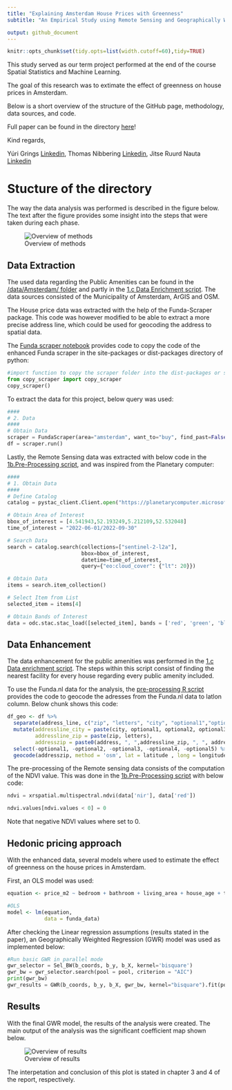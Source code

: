 ```yaml
---
title: "Explaining Amsterdam House Prices with Greenness"
subtitle: "An Empirical Study using Remote Sensing and Geographically Weighted Regression"

output: github_document
---
```

```r
knitr::opts_chunk$set(tidy.opts=list(width.cutoff=60),tidy=TRUE)

```

This study served as our term project performed at the end of the course Spatial Statistics and Machine Learning. 

The goal of this research was to extimate the effect of greenness on house prices in Amsterdam.

Below is a short overview of the structure of the GitHub page, methodology, data sources, and code.

Full paper can be found in the directory [here](https://github.com/JitseRuurd/Amsterdam_Urban_Green/blob/main/Paper/Term-Project---Grings%2C-Nauta%2C-Nibbering.pdf)!

Kind regards,

Yúri Grings [Linkedin](https://www.linkedin.com/in/yurigrings/), Thomas Nibbering [Linkedin](https://www.linkedin.com/in/thomas-nibbering/), Jitse Ruurd Nauta [Linkedin](https://www.linkedin.com/in/jitseruurdnauta/) 

# Stucture of the directory
The way the data analysis was performed is described in the figure below. The text after the figure provides some insight into the steps that were taken during each phase.

![Overview of methods](Paper/figures/Methods.png)

## Data Extraction

The used data regarding the Public Amenities can be found in the [/data/Amsterdam/ folder](https://github.com/JitseRuurd/Amsterdam_Urban_Green/tree/main/data/Amsterdam) and partly in the [1.c Data Enrichment script](https://github.com/JitseRuurd/Amsterdam_Urban_Green/blob/main/1c.%20Data%20enrichment.R). The data sources consisted of the Municipality of Amsterdam, ArGIS and OSM.

The House price data was extracted with the help of the Funda-Scraper package. This code was however modified to be able to extract a more precise address line, which could be used for geocoding the address to spatial data.

The [Funda scraper notebook](https://github.com/JitseRuurd/Amsterdam_Urban_Green/blob/main/Scraper/Scraper.ipynb) provides code to copy the code of the enhanced Funda scraper in the site-packages or dist-packages directory of python:

```python
#import function to copy the scraper folder into the dist-packages or site-packages libraries
from copy_scraper import copy_scraper
copy_scraper()
```

To extract the data for this project, below query was used:

```python
####
# 2. Data
####
# Obtain Data
scraper = FundaScraper(area="amsterdam", want_to="buy", find_past=False, n_pages = 1000)
df = scraper.run()
```

Lastly, the Remote Sensing data was extracted with below code in the [1b.Pre-Processing script](https://github.com/JitseRuurd/Amsterdam_Urban_Green/blob/main/1b.%20Pre-Processing.ipynb), and was inspired from the Planetary computer:

```python
####
# 1. Obtain Data
####
# Define Catalog
catalog = pystac_client.Client.open("https://planetarycomputer.microsoft.com/api/stac/v1",modifier=planetary_computer.sign_inplace)

# Obtain Area of Interest
bbox_of_interest = [4.541943,52.193249,5.212109,52.532048] 
time_of_interest = "2022-06-01/2022-09-30" 

# Search Data
search = catalog.search(collections=["sentinel-2-l2a"],
                        bbox=bbox_of_interest,
                        datetime=time_of_interest,
                        query={"eo:cloud_cover": {"lt": 20}})

# Obtain Data
items = search.item_collection()

# Select Item from List
selected_item = items[4]

# Obtain Bands of Interest
data = odc.stac.stac_load([selected_item], bands = ['red', 'green', 'blue', 'nir'], bbox = bbox_of_interest).isel(time=0)
```

## Data Enhancement 

The data enhancement for the public amenities was performed in the [1.c Data enrichment script](https://github.com/JitseRuurd/Amsterdam_Urban_Green/blob/main/1c.%20Data%20enrichment.R). The steps within this script consist of finding the nearest facility for every house regarding every public amenity included.

To use the Funda.nl data for the analysis, the [pre-processing R script](https://github.com/JitseRuurd/Amsterdam_Urban_Green/blob/main/1a.%20Pre-processing.R) provides the code to geocode the adresses from the Funda.nl data to latlon column. Below chunk shows this code:

```r
df_geo <- df %>% 
  separate(address_line, c("zip", "letters", "city", "optional1","optional2", "optional3", "optional4", "optional5"), " ") %>% 
  mutate(addressline_city = paste(city, optional1, optional2, optional3, optional4, optional5),
         addressline_zip = paste(zip, letters),
         addresszip = paste0(address, ", ",addressline_zip, ", ", addressline_city)) %>% 
  select(-optional1, -optional2, -optional3, -optional4, -optional5) %>% 
  geocode(addresszip, method = 'osm', lat = latitude , long = longitude)
```

The pre-processing of the Remote sensing data consists of the computation of the NDVI value. This was done in the [1b.Pre-Processing script](https://github.com/JitseRuurd/Amsterdam_Urban_Green/blob/main/1b.%20Pre-Processing.ipynb) with below code:
```python

ndvi = xrspatial.multispectral.ndvi(data['nir'], data['red'])

ndvi.values[ndvi.values < 0] = 0
```
Note that negative NDVI values where set to 0.

## Hedonic pricing approach

With the enhanced data, several models where used to estimate the effect of greenness on the house prices in Amsterdam. 

First, an OLS model was used:

```r
equation <- price_m2 ~ bedroom + bathroom + living_area + house_age + tram_dist + metro_dist + train_dist + ndvi300 + centre_dist + zuid_dist + shops_dist + school_dist

#OLS
model <- lm(equation, 
            data = funda_data)
```

After checking the Linear regression assumptions (results stated in the paper), an Geographically Weighted Regression (GWR) model was used as implemented below:

```python
#Run basic GWR in parallel mode
gwr_selector = Sel_BW(b_coords, b_y, b_X, kernel='bisquare')
gwr_bw = gwr_selector.search(pool = pool, criterion = "AIC") 
print(gwr_bw)
gwr_results = GWR(b_coords, b_y, b_X, gwr_bw, kernel="bisquare").fit(pool = pool)
```

## Results

With the final GWR model, the results of the analysis were created. The main output of the analysis was the significant coefficient map shown below.

![Overview of results](Paper/figures/Economic_Value_Urban_Green_clip.png)

The interpetation and conclusion of this plot is stated in chapter 3 and 4 of the report, respectively.





